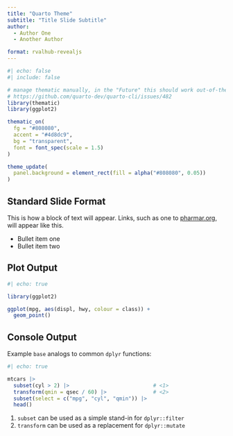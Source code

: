 ```yaml
---
title: "Quarto Theme"
subtitle: "Title Slide Subtitle"
author:
  - Author One
  - Another Author

format: rvalhub-revealjs
---
```


```r
#| echo: false
#| include: false

# manage thematic manually, in the "Future" this should work out-of-the-box
# https://github.com/quarto-dev/quarto-cli/issues/482
library(thematic) 
library(ggplot2)

thematic_on(
  fg = "#808080", 
  accent = "#4d8dc9", 
  bg = "transparent",
  font = font_spec(scale = 1.5)
)

theme_update(
  panel.background = element_rect(fill = alpha("#808080", 0.05))
)
```

## Standard Slide Format

This is how a block of text will appear. Links, such as one to [pharmar.org](https://
www.pharmar.org), will appear like this.

- Bullet item one
- Bullet item two

## Plot Output

```r
#| echo: true

library(ggplot2)

ggplot(mpg, aes(displ, hwy, colour = class)) + 
  geom_point()
```

## Console Output

Example `base` analogs to common `dplyr` functions:

```r
#| echo: true

mtcars |>
  subset(cyl > 2) |>                           # <1>
  transform(qmin = qsec / 60) |>               # <2>
  subset(select = c("mpg", "cyl", "qmin")) |>
  head()
```
1. `subset` can be used as a simple stand-in for `dplyr::filter`
2. `transform` can be used as a replacement for `dplyr::mutate`
